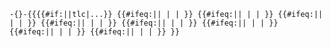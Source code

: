 <code style="white-space:nowrap;">-{}-&#123;&#123;{{#if:{{{1|}}}|{{{1}}}|tlc&#124;...}}<!--
-->{{#ifeq:{{{2|x}}}|{{{2|}}}| &#124;{{{2}}} | }}<!--
-->{{#ifeq:{{{3|x}}}|{{{3|}}}| &#124;{{{3}}} | }}<!--
-->{{#ifeq:{{{4|x}}}|{{{4|}}}| &#124;{{{4}}} | }}<!--
-->{{#ifeq:{{{5|x}}}|{{{5|}}}| &#124;{{{5}}} | }}<!--
-->{{#ifeq:{{{6|x}}}|{{{6|}}}| &#124;{{{6}}} | }}<!--
-->{{#ifeq:{{{7|x}}}|{{{7|}}}| &#124;{{{7}}} | }}<!--
-->{{#ifeq:{{{8|x}}}|{{{8|}}}| &#124;{{{8}}} | }}<!--
-->{{#ifeq:{{{9|x}}}|{{{9|}}}| &#124;{{{9}}} | }}<!--
-->&#125;&#125;</code><noinclude>

{{documentation}}
<!-- Add categories and interwikis to the /doc subpage, not here! -->
</noinclude>